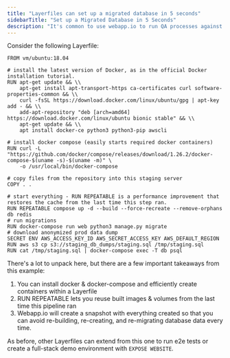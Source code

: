```yaml
---
title: "Layerfiles can set up a migrated database in 5 seconds"
sidebarTitle: "Set up a Migrated Database in 5 Seconds"
description: "It's common to use webapp.io to run QA processes against a full stack including open-source databases."
---
```


Consider the following Layerfile:

```docker Layerfile
FROM vm/ubuntu:18.04

# install the latest version of Docker, as in the official Docker installation tutorial.
RUN apt-get update && \\
    apt-get install apt-transport-https ca-certificates curl software-properties-common && \\
    curl -fsSL https://download.docker.com/linux/ubuntu/gpg | apt-key add - && \\
    add-apt-repository "deb [arch=amd64] https://download.docker.com/linux/ubuntu bionic stable" && \\
    apt-get update && \\
    apt install docker-ce python3 python3-pip awscli

# install docker compose (easily starts required docker containers)
RUN curl -L "https://github.com/docker/compose/releases/download/1.26.2/docker-compose-$(uname -s)-$(uname -m)" \
    -o /usr/local/bin/docker-compose

# copy files from the repository into this staging server
COPY . .

# start everything - RUN REPEATABLE is a performance improvement that restores the cache from the last time this step ran.
RUN REPEATABLE compose up -d --build --force-recreate --remove-orphans db redis
# run migrations
RUN docker-compose run web python3 manage.py migrate
# download anonymized prod data dump
SECRET ENV AWS_ACCESS_KEY_ID AWS_SECRET_ACCESS_KEY AWS_DEFAULT_REGION
RUN aws s3 cp s3://staging_db_dumps/staging.sql /tmp/staging.sql
RUN cat /tmp/staging.sql | docker-compose exec -T db psql
```

There's a lot to unpack here, but there are a few important takeaways from this
example:

1. You can install docker & docker-compose and efficiently create containers
   within a Layerfile
2. RUN REPEATABLE lets you reuse built images & volumes from the last time this
   pipeline ran
3. Webapp.io will create a snapshot with everything created so that you can
   avoid re-building, re-creating, and re-migrating database data every time.

As before, other Layerfiles can extend from this one to run e2e tests or create
a full-stack demo environment with `EXPOSE WEBSITE`.
